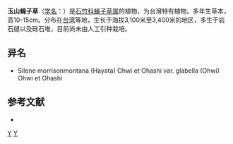 {{Speciesbox 
| genus = Silene
| species = morrisonmontana
| authority = ([[早田文藏|Hayata]]) Ohwi et Ohashi
| subdivision_ranks =[[变种|变种]]
| subdivision =
* 玉山蝇子草 ''S. m.'' var. ''morrisonmontana''
* [[秃玉山蝇子草|秃玉山蝇子草]] ''S. m.'' var. ''glabella''
}}

'''玉山蝇子草'''（[[学名|学名]]：{{lang|la|''Silene morrisonmontana''}}）是[[石竹科|石竹科]][[蝇子草属|蝇子草属]]的植物，为台灣特有植物。多年生草本，高10-15cm。分布在[[台湾|台湾]]等地，生长于海拔3,100米至3,400米的地区，多生于岩石缝以及砾石堆，目前尚未由人工引种栽培。

== 异名 ==
* Silene morrisonmontana (Hayata) Ohwi et Ohashi var. glabella (Ohwi) Ohwi et Ohashi

== 参考文献 ==
<div class="references-small">
* {{cite web| url =http://www.bioinfo.cn/db05/KmzwSpecies.php?action=view&id=2240| title =玉山蝇子草（原变种）| work =《中国高等植物数据库全库》| publisher =中国科学院微生物研究所| author =昆明植物研究所| accessdate =2009-02-23| deadurl =yes| archiveurl =https://web.archive.org/web/20160305061349/http://www.bioinfo.cn/db05/KmzwSpecies.php?action=view&id=2240| archivedate =2016-03-05}}
</div>
{{Taxonbar|from=Q15225914}}

[[Category:蝇子草属|Y]]
[[Category:臺灣特有植物|Y]]